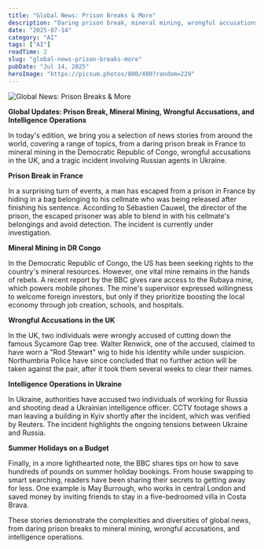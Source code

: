 ```yaml
---
title: "Global News: Prison Breaks & More"
description: "Daring prison break, mineral mining, wrongful accusations, and intelligence operations worldwide."
date: "2025-07-14"
category: "AI"
tags: ["AI"]
readTime: 2
slug: "global-news-prison-breaks-more"
pubDate: "Jul 14, 2025"
heroImage: "https://picsum.photos/800/400?random=229"
---
```


![Global News: Prison Breaks & More](https://picsum.photos/800/400?random=229)

**Global Updates: Prison Break, Mineral Mining, Wrongful Accusations, and Intelligence Operations**

In today's edition, we bring you a selection of news stories from around the world, covering a range of topics, from a daring prison break in France to mineral mining in the Democratic Republic of Congo, wrongful accusations in the UK, and a tragic incident involving Russian agents in Ukraine.

**Prison Break in France**

In a surprising turn of events, a man has escaped from a prison in France by hiding in a bag belonging to his cellmate who was being released after finishing his sentence. According to Sébastien Cauwel, the director of the prison, the escaped prisoner was able to blend in with his cellmate's belongings and avoid detection. The incident is currently under investigation.

**Mineral Mining in DR Congo**

In the Democratic Republic of Congo, the US has been seeking rights to the country's mineral resources. However, one vital mine remains in the hands of rebels. A recent report by the BBC gives rare access to the Rubaya mine, which powers mobile phones. The mine's supervisor expressed willingness to welcome foreign investors, but only if they prioritize boosting the local economy through job creation, schools, and hospitals.

**Wrongful Accusations in the UK**

In the UK, two individuals were wrongly accused of cutting down the famous Sycamore Gap tree. Walter Renwick, one of the accused, claimed to have worn a "Rod Stewart" wig to hide his identity while under suspicion. Northumbria Police have since concluded that no further action will be taken against the pair, after it took them several weeks to clear their names.

**Intelligence Operations in Ukraine**

In Ukraine, authorities have accused two individuals of working for Russia and shooting dead a Ukrainian intelligence officer. CCTV footage shows a man leaving a building in Kyiv shortly after the incident, which was verified by Reuters. The incident highlights the ongoing tensions between Ukraine and Russia.

**Summer Holidays on a Budget**

Finally, in a more lighthearted note, the BBC shares tips on how to save hundreds of pounds on summer holiday bookings. From house swapping to smart searching, readers have been sharing their secrets to getting away for less. One example is May Burrough, who works in central London and saved money by inviting friends to stay in a five-bedroomed villa in Costa Brava.

These stories demonstrate the complexities and diversities of global news, from daring prison breaks to mineral mining, wrongful accusations, and intelligence operations.
